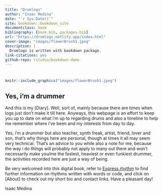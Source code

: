 ```yaml
--- 
title: "Drumlogs"
author: "Isaac Medina"
date: "`r Sys.Date()`"
site: bookdown::bookdown_site
documentclass: book
bibliography: [book.bib, packages.bib]
url: "https://drumlogs.netlify.app/index.html"
cover-image: "images/flowerBrush1.jpeg"
description: |
  Drumlogs is written with bookdown package.
link-citations: yes
github-repo: rstudio/bookdown-demo
---
```


# {-}

```r
knitr::include_graphics("images/flowerBrush1.jpeg")
```

##  Yes, i'm a drummer {-}

And this is my [Diary]. Well, sort of, mainly because there are times when logs just don't make it till here. Anyways, this webpage is an effort to keep you up to date on what i'm up to regarding drums and also a timeline to help me remember where i've been and my interests from day to day. 

Yes, i'm a drummer but also teacher, synth freak, artist, friend, lover and son, that's why things here are personal, though at times it all may seem very technical. That's an advice to you while also a note for me, because the way i do things will probably not apply to many out there and won't necessarily make you/me the fastest, heaviest or even funkiest drummer, the activities recorded here are just a way of being.

Be very welcomed into this digital book, refer to [Express rhythm](#Express-rhythm) to find further information on rhythms written with words or code, and click on [About] to check out my short bio and contact links. Have a pleasant day!

Isaac Medina